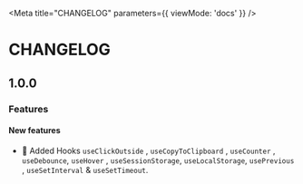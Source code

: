 
<Meta title="CHANGELOG"  parameters={{ viewMode: 'docs' }} />


# CHANGELOG

## 1.0.0

### Features

#### New features   

- 🎉 Added Hooks `useClickOutside` , `useCopyToClipboard` , `useCounter` ,
`useDebounce`, `useHover` , `useSessionStorage`, `useLocalStorage`, `usePrevious` ,
`useSetInterval` & `useSetTimeout`.